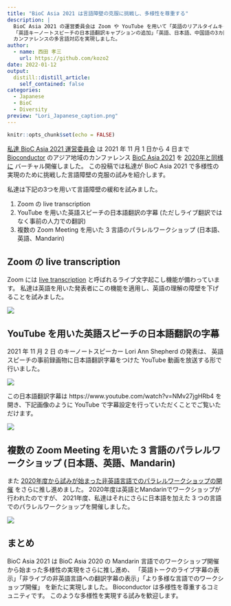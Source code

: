 ```yaml
---
title: "BioC Asia 2021 は言語障壁の克服に挑戦し、多様性を尊重する"
description: |
  BioC Asia 2021 の運営委員会は Zoom や YouTube を用いて「英語のリアルタイムキャプションの追加」
  「英語キーノートスピーチの日本語翻訳キャプションの追加」「英語、日本語、中国語の3カ国語での並行ワークショップ」を行い、
  カンファレンスの多言語対応を実現しました。
author:
  - name: 西田 孝三
    url: https://github.com/kozo2
date: 2022-01-12
output:
  distill::distill_article:
    self_contained: false
categories:
  - Japanese
  - BioC
  - Diversity
preview: "Lori_Japanese_caption.png"
---
```



```r
knitr::opts_chunk$set(echo = FALSE)
```

[私達 BioC Asia 2021 運営委員会](https://biocasia2021.bioconductor.org/organizers/) は
2021 年 11 月 1 日から 4 日まで [Bioconductor](https://www.bioconductor.org/) のアジア地域のカンファレンス
[BioC Asia 2021](https://biocasia2021.bioconductor.org/) を
[2020年と同様に](https://www.r-consortium.org/blog/2021/05/28/bioconductor-asia-membership-increasing-due-to-going-virtual)
バーチャル開催しました。
この投稿では私達が BioC Asia 2021 で多様性の実現のために挑戦した言語障壁の克服の試みを紹介します。

私達は下記の3つを用いて言語障壁の緩和を試みました。

1. Zoom の live transcription
2. YouTube を用いた英語スピーチの日本語翻訳の字幕 (ただしライブ翻訳ではなく事前の人力での翻訳)
3. 複数の Zoom Meeting を用いた 3 言語のパラレルワークショップ (日本語、英語、Mandarin)

## Zoom の live transcription

Zoom には
[live transcription](https://support.zoom.us/hc/en-us/articles/4409683389709-Enabling-or-disabling-closed-captioning-and-live-transcription-services)
と呼ばれるライブ文字起こし機能が備わっています。
私達は英語を用いた発表者にこの機能を適用し、英語の理解の障壁を下げることを試みました。

![](Zoom_caption.png)

## YouTube を用いた英語スピーチの日本語翻訳の字幕

2021 年 11 月 2 日 のキーノートスピーカー Lori Ann Shepherd の発表は、
英語スピーチの事前録画物に日本語翻訳字幕をつけた YouTube 動画を放送する形で行いました。

![](Lori_Japanese_caption.png)

この日本語翻訳字幕は https://www.youtube.com/watch?v=NMv27jgHRb4 を開き、下記画像のように YouTube で字幕設定を行っていただくことでご覧いただけます。

![](YouTube_Japanese_caption.png)

## 複数の Zoom Meeting を用いた 3 言語のパラレルワークショップ (日本語、英語、Mandarin)

また
[2020年度から試みが始まった非英語言語でのパラレルワークショップの開催](https://www.r-consortium.org/blog/2021/05/28/bioconductor-asia-membership-increasing-due-to-going-virtual)
をさらに推し進めました。
2020年度は英語とMandarinでワークショップが行われたのですが、
2021年度、私達はそれにさらに日本語を加えた 3 つの言語でのパラレルワークショップを開催しました。

![](parallel_workshop.png)

## まとめ

BioC Asia 2021 は BioC Asia 2020 の Mandarin 言語でのワークショップ開催から始まった多様性の実現をさらに推し進め、
「英語トークのライブ字幕の表示」「非ライブの非英語言語への翻訳字幕の表示」「より多様な言語でのワークショップ開催」
を新たに実現しました。
Bioconductor は多様性を尊重するコミュニティです。
このような多様性を実現する試みを歓迎します。
